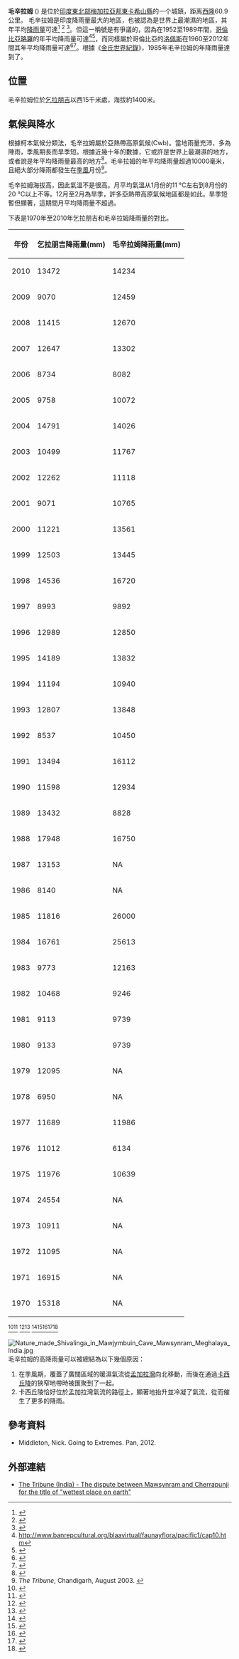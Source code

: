 {{Expand language|1=en|time=2021-04-02T04:32:52+00:00}}
{{Infobox settlement
| name                    = 毛辛拉姆
| native_name             = 
| native_name_lang        = 
| other_name              = 
| nickname                = 
| settlement_type         = 城鎮
| image_skyline           = 
| image_alt               = 
| image_caption           = 
| pushpin_map             = India Meghalaya#India
| pushpin_label_position  = right
| pushpin_map_alt         = 
| pushpin_map_caption     = 位於印度梅加拉亞邦
| coordinates             = {{coord|25.28|N|91.35|E|display=inline,title}}
| subdivision_type        = 國家
| subdivision_name        = {{flag|India}}
| subdivision_type1       = [[印度的邦和聯邦屬地|邦]]
| subdivision_name1       = [[梅加拉亞邦|梅加拉亞邦]]
| subdivision_type2       = [[印度縣級行政區劃|縣]]
| subdivision_name2       = [[東卡希山縣|東卡希山縣]]
| established_title       = <!-- Established -->
| established_date        = 
| founder                 = 
| named_for               = 
| parts_type              = [[鄉_(南亞)|鄉]]
| parts                   = 毛辛拉姆社區發展區
| government_type         = 
|
| area_footnotes          = 
| area_rank               = 
| area_total_km2          = 2788
| elevation_footnotes     = 
| elevation_m             = 
| population_total        = 
| population_as_of        = 
| population_rank         = 
| population_density_km2  = auto
| population_demonym      = 
| population_footnotes    = 
| demographics_type1      = 語言
| demographics1_title1    = 官方語言
| demographics1_info1     = [[英語|英語]]，[[卡西語|卡西語]]
| timezone1               = [[印度標準時間|印度標準時間]]
| utc_offset1             = +5:30
| postal_code_type        = [[郵政編碼|郵政編碼]]
| postal_code             = 793113
| area_code_type          = 電話區號
| area_code               = 03673
| registration_plate      = ML 
| blank1_name_sec1        = 鄰近城市
| blank1_info_sec1        = [[莫夫蘭|莫夫蘭]]
| blank1_name_sec2        = [[柯本氣候分類法|氣候]]
| blank1_info_sec2        = [[海洋性气候#海洋性气候亚型|亞熱帶高原氣候]]
| website                 = 
| footnotes               =

}}

'''毛辛拉姆''' ({{IPAc-en|ˈ|m|ɔ:|s|ɪ|n|ˌ|r|ʌ|m}}) 是位於[[印度東北部|印度東北部]][[梅加拉亞邦|梅加拉亞邦]][[東卡希山縣|東卡希山縣]]的一个城鎮，距离[[西隆|西隆]]60.9公里。
毛辛拉姆是印度降雨量最大的地區，也被認為是世界上最潮濕的地區，其年平均[[降雨量|降雨量]]可達{{convert|11872|mm|in|lk=on}}<ref name="year-rain">{{cite web |url=http://wmo.asu.edu/#global |title=Global Weather & Climate Extremes |website=Arizona State University World Meteorological Organization |accessdate=2015-07-22 |archive-date=2015-12-08 |archive-url=https://web.archive.org/web/20151208085718/http://wmo.asu.edu/#global |dead-url=no }}</ref>
<ref name="year-rain2">{{cite web | title = Meghalaya: The Wettest Place on Earth | work = The Atlantic | url = https://www.theatlantic.com/infocus/2014/08/meghalaya-the-wettest-place-on-earth/100797/ | date = 22 August 2014 | accessdate = 2014-08-23 | archive-date = 2015-01-07 | archive-url = https://web.archive.org/web/20150107052004/http://www.theatlantic.com/infocus/2014/08/meghalaya-the-wettest-place-on-earth/100797 | dead-url = no }}</ref>
<ref>{{cite web | title = Mawsynram, India | work = National Geographic | url = http://travel.nationalgeographic.com/travel/365-photos/rain-mawsynram-india/ | date = 4 February 2013 | accessdate = 2014-08-23 | archive-date = 2017-10-05 | archive-url = https://web.archive.org/web/20171005214948/http://travel.nationalgeographic.com/travel/365-photos/rain-mawsynram-india | dead-url = yes }}</ref>。但這一稱號是有爭議的，因為在1952至1989年間，[[哥倫比亞|哥倫比亞]][[略羅|略羅]]的年平均降雨量可達{{convert|12717|mm|in|lk=on}}<ref>http://www.banrepcultural.org/blaavirtual/faunayflora/pacific1/cap10.htm</ref><ref name="Lacerda2004">{{cite book|author=Luiz Drude de Lacerda|title=Environmental Geochemistry in Tropical and Subtropical Environments|url=https://books.google.com/books?id=3th0bNos0OcC&pg=PA177|date=2004|publisher=Springer Science & Business Media|isbn=978-3-540-42540-3|pages=177–|access-date=2021-04-02|archive-date=2017-08-03|archive-url=https://web.archive.org/web/20170803160011/https://books.google.com/books?id=3th0bNos0OcC&pg=PA177|dead-url=no}}</ref>，而同樣屬於哥倫比亞的[[洛佩斯_(考卡省)|洛佩斯]]在1960至2012年間其年平均降雨量可達{{convert|12892|mm|abbr=on}}<ref>{{cite web|url=http://www.wunderground.com/blog/weatherhistorian/comment.html?entrynum=135#commenttop |title=Weather Extremes : New Wettest Place on Earth Discovered? - Weather Underground |work=wunderground.com |url-status=dead |archiveurl=https://web.archive.org/web/20141031053635/http://www.wunderground.com/blog/weatherhistorian/comment.html?entrynum=135 |archivedate=2014-10-31 }}</ref><ref>{{cite web|url=http://www.tiempo.com/ram/32180/descubierto-en-colombia-un-nuevo-lugar-mas-humedo-en-la-tierra/|title=¿Descubierto en Colombia un nuevo lugar más húmedo en la Tierra?|work=tiempo.com|access-date=2021-04-02|archive-date=2020-03-24|archive-url=https://web.archive.org/web/20200324042454/https://www.tiempo.com/ram/32180/descubierto-en-colombia-un-nuevo-lugar-mas-humedo-en-la-tierra/|dead-url=no}}</ref>。根據《[[金氏世界紀錄|金氏世界紀錄]]》，1985年毛辛拉姆的年降雨量達到了{{convert|26000|mm|in}}。

==位置==
毛辛拉姆位於[[乞拉朋吉|乞拉朋吉]]以西15千米處，海拔約1400米。

==氣候與降水==
{{climate chart
| 毛辛拉姆
|6.9|15.5|17
|8.8|16.8|30
|12.3|20.7|163
|14.7|22.1|451
|15.9|22.5|1083
|17.5|22.3|2348
|18.0|22.4|2467
|17.8|22.9|1714
|17.8|22.8|853
|15.3|22.0|338
|11.2|19.2|52
|8.0|16.6|11
|maxprecip=2808
|float=left
|clear=left
}}
根據柯本氣候分類法，毛辛拉姆屬於亞熱帶高原氣候(Cwb)。當地雨量充沛，多為陣雨，季風期長而旱季短。根據近幾十年的數據，它或許是世界上最潮濕的地方，或者說是年平均降雨量最高的地方<ref>{{Cite journal|last=Kuttippurath|first=J|last2=Murasingh|first2=S|last3=Stott|first3=P A|last4=Sarojini|first4=B Balan|last5=Jha|first5=Madan K|last6=Kumar|first6=P|last7=Nair|first7=P J|last8=Varikoden|first8=H|last9=Raj|first9=S|last10=Francis|first10=P A|last11=Pandey|first11=P C|date=2021-01-22|title=Observed rainfall changes in the past century (1901–2019) over the wettest place on Earth|url=https://iopscience.iop.org/article/10.1088/1748-9326/abcf78|journal=Environmental Research Letters|volume=16|issue=2|pages=024018|doi=10.1088/1748-9326/abcf78|issn=1748-9326|doi-access=free|access-date=2021-04-02|archive-date=2021-01-29|archive-url=https://web.archive.org/web/20210129141705/https://iopscience.iop.org/article/10.1088/1748-9326/abcf78|dead-url=no}}</ref>。毛辛拉姆的年平均降雨量超過10000毫米，且絕大部分降雨都發生在[[季風|季風]]月份<ref>''The Tribune'', Chandigarh, August 2003. {{full citation needed}}</ref>。

{{weather box
|metric first = yes
|single line = yes
|location = 毛辛拉姆

| Jan high C  =15.5
| Feb high C  =16.8
| Mar high C  =20.7
| Apr high C  =22.1
| May high C  =22.5
| Jun high C  =22.3
| Jul high C  =22.4
| Aug high C  =22.9
| Sep high C  =22.8
| Oct high C  =22.0
| Nov high C  =19.2
| Dec high C  =16.6

| Jan mean C  =11.2
| Feb mean C  =12.8
| Mar mean C  =16.5
| Apr mean C  =18.4
| May mean C  =19.2
| Jun mean C  =19.9
| Jul mean C  =20.2
| Aug mean C  =20.4
| Sep mean C  =20.3
| Oct mean C  =18.6
| Nov mean C  =15.2
| Dec mean C  =12.3

| Jan low C  =6.9
| Feb low C  =8.8
| Mar low C  =12.3
| Apr low C  =14.7
| May low C  =15.9
| Jun low C  =17.5
| Jul low C  =18.0
| Aug low C  =18.0
| Sep low C  =17.8
| Oct low C  =15.3
| Nov low C  =11.2
| Dec low C  =8.0

| precipitation colour = green
| Jan precipitation mm  =17
| Feb precipitation mm  =30
| Mar precipitation mm  =163
| Apr precipitation mm  =451
| May precipitation mm  =1083
| Jun precipitation mm  =2348
| Jul precipitation mm  =2467
| Aug precipitation mm  =1714
| Sep precipitation mm  =853
| Oct precipitation mm  =338
| Nov precipitation mm  =52
| Dec precipitation mm  =11
|year precipitation mm  =11872
| source = <ref name="Mawsynram climate">{{cite web|url=https://en.climate-data.org/asia/india/meghalaya/mawsynram-555127/|title=Mawsynram climate|publisher=Climate-data.org|access-date=March 3, 2020|archive-date=2019-03-28|archive-url=https://web.archive.org/web/20190328042958/https://en.climate-data.org/asia/india/meghalaya/mawsynram-555127/|dead-url=no}}</ref>（年降雨量）<ref name="year-rain"/><ref name="year-rain2"/>
}}

毛辛拉姆海拔高，因此氣溫不是很高。月平均氣溫从1月份的11 °C左右到8月份的20 °C以上不等。12月至2月為旱季，許多亞熱帶高原氣候地區都是如此。旱季短暫但顯著，這期間月平均降雨量不超過{{convert|30|mm|in}}。

下表是1970年至2010年乞拉朋吉和毛辛拉姆降雨量的對比。

{| class="wikitable sortable"
|-
! 年份
! 乞拉朋吉降雨量(mm)
! 毛辛拉姆降雨量(mm)
|-
| 2010
| 13472
| 14234
|-
| 2009
| 9070
| 12459
|-
| 2008
| 11415
| 12670
|-
| 2007
| 12647
| 13302
|-
| 2006
| 8734
| 8082
|-
| 2005
| 9758
| 10072
|-
| 2004
| 14791
| 14026
|-
| 2003
| 10499
| 11767
|-
| 2002
| 12262
| 11118
|-
| 2001
| 9071
| 10765
|-
| 2000
| 11221
| 13561
|-
| 1999
| 12503
| 13445
|-
|1998
| 14536
| 16720
|-
|1997
| 8993
| 9892
|-
|1996
| 12989
| 12850
|-
|1995
| 14189
| 13832
|-
|1994
| 11194
| 10940
|-
|1993
| 12807
| 13848
|-
|1992
| 8537
| 10450
|-
|1991
| 13494
| 16112
|-
|1990
| 11598
| 12934
|-
|1989
| 13432
| 8828
|-
|1988
| 17948
| 16750
|-
|1987
| 13153
| NA
|-
|1986
| 8140
| NA
|-
|1985
| 11816
| 26000
|-
|1984
| 16761
| 25613
|-
|1983
| 9773
| 12163
|-
|1982
| 10468
| 9246
|-
|1981
| 9113
| 9739
|-
|1980
| 9133
| 9739
|-
|1979
| 12095
| NA
|-
|1978
| 6950
| NA
|-
|1977
| 11689
| 11986
|-
|1976
| 11012
| 6134
|-
|1975
| 11976
| 10639
|-
|1974
| 24554
| NA
|-
|1973
| 10911
| NA
|-
|1972
| 11095
| NA 
|-
|1971
| 16915
| NA
|-
|1970
| 15318
| NA
|}

<ref>{{Cite web |url=http://megplanning.gov.in/handbook/1975.pdf |title=存档副本 |access-date=2021-04-02 |archive-date=2018-11-05 |archive-url=https://web.archive.org/web/20181105071233/http://www.megplanning.gov.in/handbook/1975.pdf |dead-url=no }}</ref><ref>{{Cite web |url=http://megplanning.gov.in/handbook/1978.pdf |title=存档副本 |access-date=2021-04-02 |archive-date=2018-11-05 |archive-url=https://web.archive.org/web/20181105073042/http://www.megplanning.gov.in/handbook/1978.pdf |dead-url=no }}</ref> 
<ref>{{Cite web |url=http://megplanning.gov.in/handbook/1984.pdf |title=存档副本 |access-date=2021-04-02 |archive-date=2018-11-05 |archive-url=https://web.archive.org/web/20181105073254/http://www.megplanning.gov.in/handbook/1984.pdf |dead-url=no }}</ref><ref>{{Cite web |url=http://megplanning.gov.in/handbook/1987.pdf |title=存档副本 |access-date=2021-04-02 |archive-date=2018-11-05 |archive-url=https://web.archive.org/web/20181105071242/http://www.megplanning.gov.in/handbook/1987.pdf |dead-url=no }}</ref> 
<ref>{{Cite web |url=http://megplanning.gov.in/handbook/1995.pdf |title=存档副本 |access-date=2021-04-02 |archive-date=2018-11-05 |archive-url=https://web.archive.org/web/20181105071304/http://www.megplanning.gov.in/handbook/1995.pdf |dead-url=no }}</ref><ref>{{Cite web |url=http://megplanning.gov.in/handbook/1998.pdf |title=存档副本 |access-date=2021-04-02 |archive-date=2018-11-05 |archive-url=https://web.archive.org/web/20181105073326/http://www.megplanning.gov.in/handbook/1998.pdf |dead-url=no }}</ref><ref>{{Cite web |url=http://megplanning.gov.in/handbook/1992.pdf |title=存档副本 |access-date=2021-04-02 |archive-date=2018-11-05 |archive-url=https://web.archive.org/web/20181105071247/http://www.megplanning.gov.in/handbook/1992.pdf |dead-url=no }}</ref><ref>{{Cite web |url=http://www.megplanning.gov.in/handbook/2008.pdf |title=存档副本 |access-date=2021-04-02 |archive-date=2018-11-05 |archive-url=https://web.archive.org/web/20181105071325/http://www.megplanning.gov.in/handbook/2008.pdf |dead-url=yes }}</ref><ref>{{Cite web |url=http://www.cherrapunjee.com/weather-info/rainfall-chart/ |title=存档副本 |access-date=2021-04-02 |archive-date=2018-10-15 |archive-url=https://web.archive.org/web/20181015223202/http://www.cherrapunjee.com/weather-info/rainfall-chart/ |dead-url=yes }}</ref>

[[File:Nature_made_Shivalinga_in_Mawjymbuin_Cave_Mawsynram_Meghalaya_India.jpg|thumb]]
毛辛拉姆的高降雨量可以被總結為以下幾個原因：{{Citation needed}}

#在季風期，覆蓋了廣闊區域的暖濕氣流從[[孟加拉灣|孟加拉灣]]向北移動，而後在通過[[卡西丘陵|卡西丘陵]]的狹窄地帶時被匯聚到了一起。{{Citation needed}}
#卡西丘陵恰好位於孟加拉灣氣流的路徑上，顯著地抬升並冷凝了氣流，從而催生了更多的降雨。{{Citation needed}}

== 參考資料 ==
{{reflist}}
* Middleton, Nick. Going to Extremes. Pan, 2012.

==外部連結==
* [http://www.tribuneindia.com/2003/20030824/main8.htm The Tribune (India) - The dispute between Mawsynram and Cherrapunji for the title of "wettest place on earth"] {{Wayback|url=http://www.tribuneindia.com/2003/20030824/main8.htm |date=20100302023726 }}